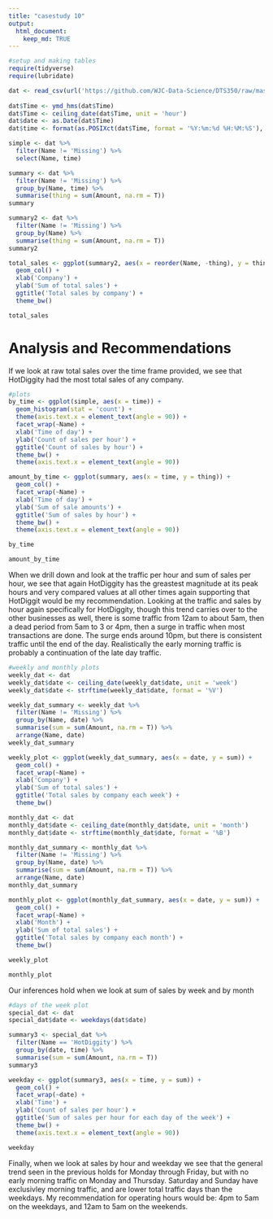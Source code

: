 ```yaml
---
title: "casestudy 10"
output: 
  html_document:
    keep_md: TRUE
---
```


```r
#setup and making tables 
require(tidyverse)
require(lubridate)

dat <- read_csv(url('https://github.com/WJC-Data-Science/DTS350/raw/master/sales.csv')) 
  
dat$Time <- ymd_hms(dat$Time) 
dat$Time <- ceiling_date(dat$Time, unit = 'hour') 
dat$date <- as.Date(dat$Time)
dat$time <- format(as.POSIXct(dat$Time, format = '%Y:%m:%d %H:%M:%S'), '%H:%M:%S')

simple <- dat %>% 
  filter(Name != 'Missing') %>% 
  select(Name, time)

summary <- dat %>% 
  filter(Name != 'Missing') %>% 
  group_by(Name, time) %>% 
  summarise(thing = sum(Amount, na.rm = T))
summary

summary2 <- dat %>% 
  filter(Name != 'Missing') %>% 
  group_by(Name) %>% 
  summarise(thing = sum(Amount, na.rm = T))
summary2

```

```r
total_sales <- ggplot(summary2, aes(x = reorder(Name, -thing), y = thing)) +
  geom_col() +
  xlab('Company') +
  ylab('Sum of total sales') +
  ggtitle('Total sales by company') +
  theme_bw()
```

```r
total_sales
```


# Analysis and Recommendations 

If we look at raw total sales over the time frame provided, we see that HotDiggity had the most total sales of any company.

```r
#plots
by_time <- ggplot(simple, aes(x = time)) +
  geom_histogram(stat = 'count') +
  theme(axis.text.x = element_text(angle = 90)) +
  facet_wrap(~Name) +
  xlab('Time of day') +
  ylab('Count of sales per hour') +
  ggtitle('Count of sales by hour') +
  theme_bw() +
  theme(axis.text.x = element_text(angle = 90)) 

amount_by_time <- ggplot(summary, aes(x = time, y = thing)) + 
  geom_col() +
  facet_wrap(~Name) +
  xlab('Time of day') +
  ylab('Sum of sale amounts') +
  ggtitle('Sum of sales by hour') +
  theme_bw() +
  theme(axis.text.x = element_text(angle = 90)) 

```

```r
by_time

amount_by_time

```


When we drill down and look at the traffic per hour and sum of sales per hour, we see that again HotDiggity has the greastest magnitude at its peak hours and very compared values at all other times again supporting that HotDiggit would be my recommendation. Looking at the traffic and sales by hour again specifically for HotDiggity, though this trend carries over to the other businesses as well, there is some traffic from 12am to about 5am, then a dead period from 5am to 3 or 4pm, then a surge in traffic when most transactions are done. The surge ends around 10pm, but there is consistent traffic until the end of the day. Realistically the early morning traffic is probably a continuation of the late day traffic. 

```r
#weekly and monthly plots 
weekly_dat <- dat
weekly_dat$date <- ceiling_date(weekly_dat$date, unit = 'week') 
weekly_dat$date <- strftime(weekly_dat$date, format = '%V')

weekly_dat_summary <- weekly_dat %>% 
  filter(Name != 'Missing') %>% 
  group_by(Name, date) %>% 
  summarise(sum = sum(Amount, na.rm = T)) %>% 
  arrange(Name, date)
weekly_dat_summary

weekly_plot <- ggplot(weekly_dat_summary, aes(x = date, y = sum)) + 
  geom_col() +
  facet_wrap(~Name) +
  xlab('Company') +
  ylab('Sum of total sales') +
  ggtitle('Total sales by company each week') +
  theme_bw()

monthly_dat <- dat
monthly_dat$date <- ceiling_date(monthly_dat$date, unit = 'month') 
monthly_dat$date <- strftime(monthly_dat$date, format = '%B')

monthly_dat_summary <- monthly_dat %>% 
  filter(Name != 'Missing') %>% 
  group_by(Name, date) %>% 
  summarise(sum = sum(Amount, na.rm = T)) %>% 
  arrange(Name, date)
monthly_dat_summary

monthly_plot <- ggplot(monthly_dat_summary, aes(x = date, y = sum)) + 
  geom_col() +
  facet_wrap(~Name) +
  xlab('Month') +
  ylab('Sum of total sales') +
  ggtitle('Total sales by company each month') +
  theme_bw()

```

```r
weekly_plot

monthly_plot

```


Our inferences hold when we look at sum of sales by week and by month

```r
#days of the week plot 
special_dat <- dat
special_dat$date <- weekdays(dat$date)

summary3 <- special_dat %>% 
  filter(Name == 'HotDiggity') %>% 
  group_by(date, time) %>% 
  summarise(sum = sum(Amount, na.rm = T))
summary3

weekday <- ggplot(summary3, aes(x = time, y = sum)) +
  geom_col() +
  facet_wrap(~date) +
  xlab('Time') +
  ylab('Count of sales per hour') +
  ggtitle('Sum of sales per hour for each day of the week') +
  theme_bw() +
  theme(axis.text.x = element_text(angle = 90)) 
```

```r
weekday
```


Finally, when we look at sales by hour and weekday we see that the general trend seen in the previous holds for Monday through Friday, but with no early morning traffic on Monday and Thursday. Saturday and Sunday have exclusivley morning traffic, and are lower total traffic days than the weekdays. My recommendation for operating hours would be: 4pm to 5am on the weekdays, and 12am to 5am on the weekends. 
